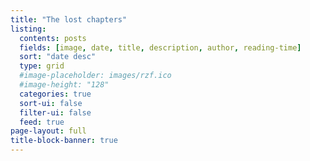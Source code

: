 ```yaml
---
title: "The lost chapters"
listing:
  contents: posts
  fields: [image, date, title, description, author, reading-time]
  sort: "date desc"
  type: grid
  #image-placeholder: images/rzf.ico
  #image-height: "128"
  categories: true
  sort-ui: false
  filter-ui: false
  feed: true
page-layout: full
title-block-banner: true
---
```

